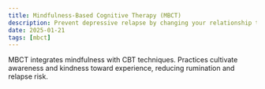 ```yaml
---
title: Mindfulness‑Based Cognitive Therapy (MBCT)
description: Prevent depressive relapse by changing your relationship to thoughts and moods.
date: 2025-01-21
tags: [mbct]
---
```


MBCT integrates mindfulness with CBT techniques. Practices cultivate awareness and kindness toward experience, reducing rumination and relapse risk.


